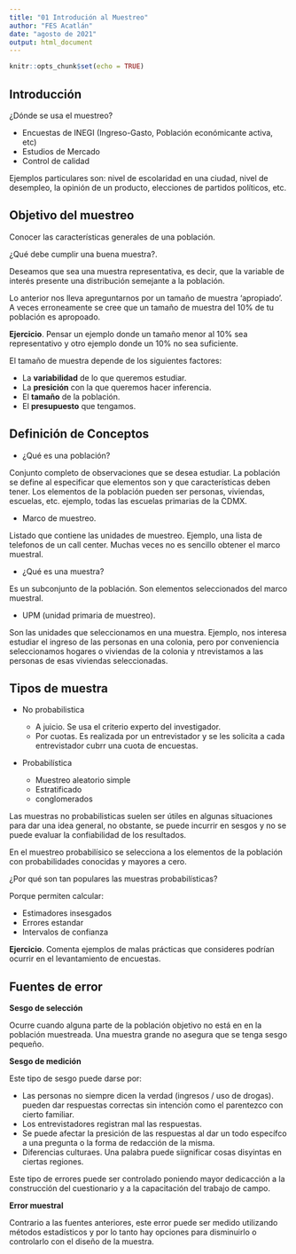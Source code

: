 ```yaml
---
title: "01 Introdución al Muestreo"
author: "FES Acatlán"
date: "agosto de 2021"
output: html_document
---
```


```r
knitr::opts_chunk$set(echo = TRUE)
```

## Introducción 

¿Dónde se usa el muestreo?

- Encuestas de INEGI (Ingreso-Gasto, Población económicante activa, etc)
- Estudios de Mercado
- Control de calidad

Ejemplos particulares son: nivel de escolaridad en una ciudad, nivel de desempleo, la opinión de un producto, elecciones de partidos políticos, etc.

## Objetivo del muestreo

Conocer las características generales de una población. 

¿Qué debe cumplir una buena muestra?. 

Deseamos que sea una muestra representativa, es decir, que la variable de interés presente una distribución semejante a la población.

Lo anterior nos lleva apreguntarnos por un tamaño de muestra 'apropiado'. A veces erroneamente se cree que un tamaño de muestra del 10% de tu población es apropoado.

**Ejercicio**. Pensar un ejemplo donde un tamaño menor al 10% sea representativo y otro ejemplo donde un 10% no sea suficiente.

El tamaño de muestra depende de los siguientes factores:

- La **variabilidad** de lo que queremos estudiar.
- La **presición** con la que queremos hacer inferencia.
- El **tamaño** de la población.
- El **presupuesto** que tengamos.


## Definición de Conceptos

* ¿Qué es una población?

Conjunto completo de observaciones que se desea estudiar. La población se define al especificar que elementos son y que características deben tener. Los elementos de la población pueden ser personas, viviendas, escuelas, etc. ejemplo, todas las escuelas primarias de la CDMX.

* Marco de muestreo.

Listado que contiene las unidades de muestreo. Ejemplo, una lista de telefonos de un call center. Muchas veces no es sencillo obtener el marco muestral.

* ¿Qué es una muestra?

Es un subconjunto de la población. Son elementos seleccionados del marco muestral.

* UPM (unidad primaria de muestreo).

Son las unidades que seleccionamos en una muestra. Ejemplo, nos interesa estudiar el ingreso de las personas en una colonia, pero por conveniencia seleccionamos hogares o viviendas de la colonia y ntrevistamos a las personas de esas viviendas seleccionadas.

## Tipos de muestra

  - No probabilistica
  
    - A juicio. Se usa el criterio experto del investigador.
    - Por cuotas. Es realizada por un entrevistador y se les solicita a cada entrevistador cubrr una cuota de encuestas.
    
    
    
    
  - Probabilística
  
    - Muestreo aleatorio simple
    - Estratificado
    - conglomerados

Las muestras no probabilisticas suelen ser útiles en algunas situaciones para dar una idea general, no obstante, se puede incurrir en sesgos y no se puede evaluar la confiabilidad de los resultados.

En el muestreo probabilísico se selecciona a los elementos de la población con probabilidades conocidas y mayores a cero.

¿Por qué son tan populares las muestras probabilísticas? 

Porque permiten calcular:


- Estimadores insesgados
- Errores estandar
- Intervalos de confianza


**Ejercicio**. Comenta ejemplos de malas prácticas que consideres podrían ocurrir en el levantamiento de encuestas.

## Fuentes de error

**Sesgo de selección**

Ocurre cuando alguna parte de la población objetivo no está en en la población muestreada. Una muestra grande no asegura que se tenga sesgo pequeño.

**Sesgo de medición**

Este tipo de sesgo puede darse por:

- Las personas no siempre dicen la verdad (ingresos / uso de drogas). pueden dar respuestas correctas sin intención como el parentezco con cierto familiar.
- Los entrevistadores registran mal las respuestas. 
- Se puede afectar la presición de las respuestas al dar un todo específco a una pregunta o la forma de redacción de la misma.
- Diferencias culturaes. Una palabra puede siignificar cosas disyintas en ciertas regiones.


Este tipo de errores puede ser controlado poniendo mayor dedicacción a la construcción del cuestionario y a la capacitación del trabajo de campo. 

**Error muestral**

Contrario a las fuentes anteriores, este error puede ser medido utilizando métodos estadísticos y por lo tanto hay opciones para disminuirlo o controlarlo con el diseño de la muestra.

